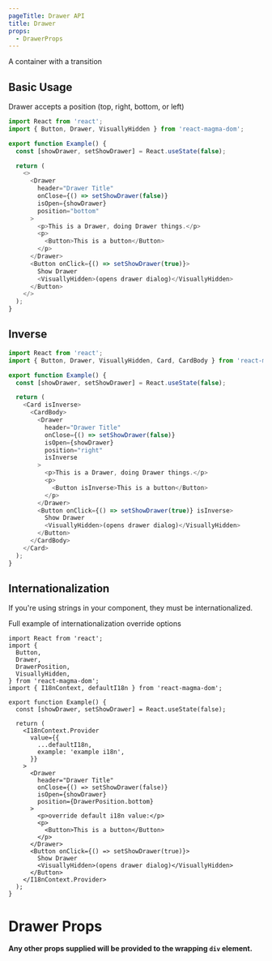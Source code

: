 ```yaml
---
pageTitle: Drawer API
title: Drawer
props:
  - DrawerProps
---
```


<PageContent componentName="drawer" type="api">

A container with a transition

## Basic Usage

Drawer accepts a position (top, right, bottom, or left)

```typescript
import React from 'react';
import { Button, Drawer, VisuallyHidden } from 'react-magma-dom';

export function Example() {
  const [showDrawer, setShowDrawer] = React.useState(false);

  return (
    <>
      <Drawer
        header="Drawer Title"
        onClose={() => setShowDrawer(false)}
        isOpen={showDrawer}
        position="bottom"
      >
        <p>This is a Drawer, doing Drawer things.</p>
        <p>
          <Button>This is a button</Button>
        </p>
      </Drawer>
      <Button onClick={() => setShowDrawer(true)}>
        Show Drawer
        <VisuallyHidden>(opens drawer dialog)</VisuallyHidden>
      </Button>
    </>
  );
}
```

## Inverse
```typescript
import React from 'react';
import { Button, Drawer, VisuallyHidden, Card, CardBody } from 'react-magma-dom';

export function Example() {
  const [showDrawer, setShowDrawer] = React.useState(false);

  return (
    <Card isInverse>
      <CardBody>
        <Drawer
          header="Drawer Title"
          onClose={() => setShowDrawer(false)}
          isOpen={showDrawer}
          position="right"
          isInverse
        >
          <p>This is a Drawer, doing Drawer things.</p>
          <p>
            <Button isInverse>This is a button</Button>
          </p>
        </Drawer>
        <Button onClick={() => setShowDrawer(true)} isInverse>
          Show Drawer
          <VisuallyHidden>(opens drawer dialog)</VisuallyHidden>
        </Button>
      </CardBody>
    </Card>
  );
}
```

## Internationalization

If you're using strings in your component, they must be internationalized.

Full example of <Link to="/api/internationalization">internationalization override options</Link>

```tsx
import React from 'react';
import {
  Button,
  Drawer,
  DrawerPosition,
  VisuallyHidden,
} from 'react-magma-dom';
import { I18nContext, defaultI18n } from 'react-magma-dom';

export function Example() {
  const [showDrawer, setShowDrawer] = React.useState(false);

  return (
    <I18nContext.Provider
      value={{
        ...defaultI18n,
        example: 'example i18n',
      }}
    >
      <Drawer
        header="Drawer Title"
        onClose={() => setShowDrawer(false)}
        isOpen={showDrawer}
        position={DrawerPosition.bottom}
      >
        <p>override default i18n value:</p>
        <p>
          <Button>This is a button</Button>
        </p>
      </Drawer>
      <Button onClick={() => setShowDrawer(true)}>
        Show Drawer
        <VisuallyHidden>(opens drawer dialog)</VisuallyHidden>
      </Button>
    </I18nContext.Provider>
  );
}
```

# Drawer Props

**Any other props supplied will be provided to the wrapping `div` element.**

<DrawerProps />

</PageContent>